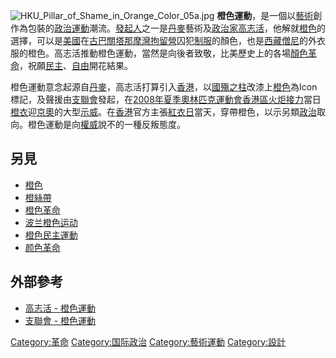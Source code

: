 [[File:HKU_Pillar_of_Shame_in_Orange_Color_05a.jpg|thumb]]
'''橙色運動'''，是一個以[[藝術|藝術]]創作為包裝的[[政治|政治]][[運動|運動]]潮流。[[創辦人|發起人]]之一是[[丹麥|丹麥]]藝術及[[政治家|政治家]][[高志活|高志活]]，他解就[[橙色|橙色]]的選擇，可以是[[美國|美國]]在[[古巴|古巴]][[關塔那摩灣拘留營|關塔那摩灣拘留營]]囚犯[[制服|制服]]的顏色，也是[[西藏|西藏]][[和尚|僧尼]]的外衣服的橙色。高志活推動橙色運動，當然是向後者致敬，比美歷史上的各場[[顏色革命|顏色革命]]，祝願[[民主|民主]]、[[自由|自由]]開花結果。

橙色運動意念起源自[[丹麥|丹麥]]，高志活打算引入[[香港|香港]]，以[[國殤之柱|國殤之柱]]改漆上[[橙色|橙色]]為Icon標記，及聲援由[[支聯會|支聯會]]發起，在[[2008年夏季奧林匹克運動會香港區火炬接力|2008年夏季奧林匹克運動會香港區火炬接力]]當日[[橙|橙]][[衣|衣]]迎[[京奧|京奧]]的大型[[示威|示威]]。在[[香港|香港]]官方主張[[2008年夏季奧林匹克運動會香港區火炬接力#紅衣日|紅衣日]]當天，穿帶橙色，以示另類[[政治|政治]]取向。橙色運動是向[[權威|權威]]說不的一種反叛態度。

==另見==
*[[橙色|橙色]]
*[[橙絲帶|橙絲帶]]
*[[橙色革命|橙色革命]]
*[[橙色运动_(波兰)|波兰橙色运动]]
*[[橙色民主運動|橙色民主運動]]
*[[颜色革命|颜色革命]]

==外部參考==
*[http://www.thecolororange.net/uk/ 高志活 - 橙色運動] {{Wayback|url=http://www.thecolororange.net/uk/ |date=20120216085356 }}
*[https://web.archive.org/web/20080503235207/http://www.alliance.org.hk/publish/hkanews/?p=138 支聯會 - 橙色運動]

[[Category:革命|Category:革命]]
[[Category:国际政治|Category:国际政治]]
[[Category:藝術運動|Category:藝術運動]]
[[Category:設計|Category:設計]]